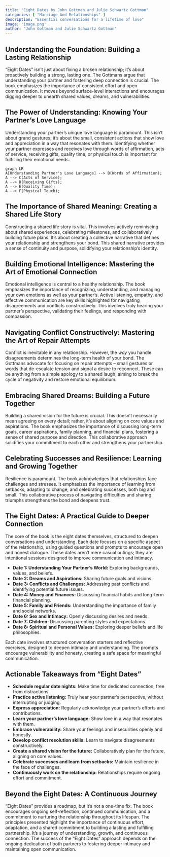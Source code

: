 ```yaml
---
title: "Eight Dates by John Gottman and Julie Schwartz Gottman"
categories: [ "Marriage And Relationships" ]
description: "Essential conversations for a lifetime of love"
image: 'image.png'
author: "John Gottman and Julie Schwartz Gottman"
---
```

## Understanding the Foundation:  Building a Lasting Relationship

"Eight Dates" isn't just about fixing a broken relationship; it's about proactively building a strong, lasting one.  The Gottmans argue that understanding your partner and fostering deep connection is crucial.  The book emphasizes the importance of consistent effort and open communication.  It moves beyond surface-level interactions and encourages digging deeper to unearth shared values, dreams, and vulnerabilities.

## The Power of Understanding: Knowing Your Partner's Love Language

Understanding your partner's unique love language is paramount. This isn't about grand gestures; it's about the small, consistent actions that show love and appreciation in a way that resonates with them. Identifying whether your partner expresses and receives love through words of affirmation, acts of service, receiving gifts, quality time, or physical touch is important for fulfilling their emotional needs.

```mermaid
graph LR
A[Understanding Partner's Love Language] --> B(Words of Affirmation);
A --> C(Acts of Service);
A --> D(Receiving Gifts);
A --> E(Quality Time);
A --> F(Physical Touch);
```


##  The Importance of Shared Meaning: Creating a Shared Life Story

Constructing a shared life story is vital. This involves actively reminiscing about shared experiences, celebrating milestones, and collaboratively building future plans.  It's about creating a collective narrative that defines your relationship and strengthens your bond. This shared narrative provides a sense of continuity and purpose, solidifying your relationship's identity.

##  Building Emotional Intelligence: Mastering the Art of Emotional Connection

Emotional intelligence is central to a healthy relationship.  The book emphasizes the importance of recognizing, understanding, and managing your own emotions as well as your partner's.   Active listening, empathy, and effective communication are key skills highlighted for navigating disagreements and conflicts constructively.  This involves truly hearing your partner's perspective, validating their feelings, and responding with compassion.

##  Navigating Conflict Constructively: Mastering the Art of Repair Attempts

Conflict is inevitable in any relationship.  However, the *way* you handle disagreements determines the long-term health of your bond.  The Gottmans advocate for focusing on repair attempts – small gestures or words that de-escalate tension and signal a desire to reconnect. These can be anything from a simple apology to a shared laugh, aiming to break the cycle of negativity and restore emotional equilibrium.


##  Embracing Shared Dreams: Building a Future Together

Building a shared vision for the future is crucial.  This doesn't necessarily mean agreeing on every detail; rather, it's about aligning on core values and aspirations.  The book emphasizes the importance of discussing long-term goals, career aspirations, family planning, and financial plans, fostering a sense of shared purpose and direction. This collaborative approach solidifies your commitment to each other and strengthens your partnership.


## Celebrating Successes and Resilience: Learning and Growing Together


Resilience is paramount. The book acknowledges that relationships face challenges and stresses.  It emphasizes the importance of learning from setbacks, adapting to change, and celebrating successes, both big and small.  This collaborative process of navigating difficulties and sharing triumphs strengthens the bond and deepens trust.


##  The Eight Dates: A Practical Guide to Deeper Connection


The core of the book is the eight dates themselves, structured to deepen conversations and understanding. Each date focuses on a specific aspect of the relationship, using guided questions and prompts to encourage open and honest dialogue. These dates aren't mere casual outings; they are intentional sessions designed to improve communication and intimacy.

* **Date 1: Understanding Your Partner's World:**  Exploring backgrounds, values, and beliefs.
* **Date 2: Dreams and Aspirations:** Sharing future goals and visions.
* **Date 3:  Conflicts and Challenges:** Addressing past conflicts and identifying potential future issues.
* **Date 4:  Money and Finances:** Discussing financial habits and long-term financial planning.
* **Date 5:  Family and Friends:** Understanding the importance of family and social networks.
* **Date 6: Sex and Intimacy:** Openly discussing desires and needs.
* **Date 7:  Children:** Discussing parenting styles and expectations.
* **Date 8:  Spiritual and Personal Values:** Exploring deeper beliefs and life philosophies.

Each date involves structured conversation starters and reflective exercises, designed to deepen intimacy and understanding.  The prompts encourage vulnerability and honesty, creating a safe space for meaningful communication.


## Actionable Takeaways from "Eight Dates"

* **Schedule regular date nights:**  Make time for dedicated connection, free from distractions.
* **Practice active listening:** Truly hear your partner's perspective, without interrupting or judging.
* **Express appreciation:**  Regularly acknowledge your partner's efforts and contributions.
* **Learn your partner's love language:**  Show love in a way that resonates with them.
* **Embrace vulnerability:**  Share your feelings and insecurities openly and honestly.
* **Develop conflict resolution skills:**  Learn to navigate disagreements constructively.
* **Create a shared vision for the future:**  Collaboratively plan for the future, aligning on core values.
* **Celebrate successes and learn from setbacks:**  Maintain resilience in the face of challenges.
* **Continuously work on the relationship:**  Relationships require ongoing effort and commitment.


##  Beyond the Eight Dates:  A Continuous Journey

"Eight Dates" provides a roadmap, but it's not a one-time fix. The book encourages ongoing self-reflection, continued communication, and a commitment to nurturing the relationship throughout its lifespan. The principles presented highlight the importance of continuous effort, adaptation, and a shared commitment to building a lasting and fulfilling partnership. It's a journey of understanding, growth, and continuous connection. The success of the "Eight Dates" approach depends on the ongoing dedication of both partners to fostering deeper intimacy and maintaining open communication.

